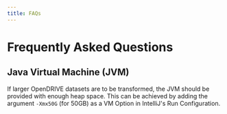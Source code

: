 ```yaml
---
title: FAQs
---
```


# Frequently Asked Questions

## Java Virtual Machine (JVM)

If larger OpenDRIVE datasets are to be transformed, the JVM should be provided with enough heap space.
This can be achieved by adding the argument `-Xmx50G` (for 50GB) as a VM Option in IntelliJ's Run Configuration.
